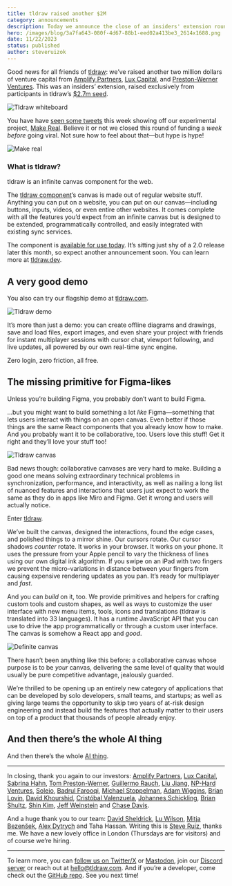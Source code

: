 ```yaml
---
title: tldraw raised another $2M
category: announcements
description: Today we announce the close of an insiders' extension round led by Amplify, Lux, and Tom Preston-Werner.
hero: /images/blog/3a7fa643-080f-4d67-88b1-eed02a413be3_2614x1688.png
date: 11/22/2023
status: published
author: steveruizok
---
```


Good news for all friends of [tldraw](https://www.tldraw.com/): we’ve raised another two million dollars of venture capital from [Amplify Partners](https://www.amplifypartners.com/), [Lux Capital](https://www.luxcapital.com/), and [Preston-Werner Ventures](https://prestonwernerventures.com/). This was an insiders’ extension, raised exclusively from participants in tldraw’s [$2.7m seed](https://tldraw.dev/blog/announcements/tiny-little-seed-round/?utm_source=blog&utm_medium=announcement&utm_campaign=extension).

![Tldraw whiteboard](/images/blog/3a7fa643-080f-4d67-88b1-eed02a413be3_2614x1688.png)

You have have [seen some tweets](https://x.com/tldraw/status/1724892287304646868?s=20) this week showing off our experimental project, [Make Real](https://www.producthunt.com/posts/make-real). Believe it or not we closed this round of funding a _week before_ going viral. Not sure how to feel about that—but hype is hype!

![Make real](/images/blog/0bea6869-07e4-45f5-8533-847434ce3001_3064x1902.png)

### What is tldraw?

tldraw is an infinite canvas component for the web.

The [tldraw component](https://tldraw.dev/?utm_source=blog&utm_medium=announcement&utm_campaign=extension)’s canvas is made out of regular website stuff. Anything you can put on a website, you can put on our canvas—including buttons, inputs, videos, or even entire other websites. It comes complete with all the features you’d expect from an infinite canvas but is designed to be extended, programmatically controlled, and easily integrated with existing sync services.

The component is [available for use today](https://www.npmjs.com/package/@tldraw/tldraw). It’s sitting just shy of a 2.0 release later this month, so expect another announcement soon. You can learn more at [tldraw.dev](https://tldraw.dev/?utm_source=blog&utm_medium=announcement&utm_campaign=extension).

## A very good demo

You also can try our flagship demo at [tldraw.com](https://www.tldraw.com).

![Tldraw demo](/images/blog/517271cd-b047-4b26-91ad-5077c6678d07_3824x2474.png)

It’s more than just a demo: you can create offline diagrams and drawings, save and load files, export images, and even share your project with friends for instant multiplayer sessions with cursor chat, viewport following, and live updates, all powered by our own real-time sync engine.

Zero login, zero friction, all free.

## The missing primitive for Figma-likes

Unless you’re building Figma, you probably don’t want to build Figma.

…but you might want to build something a lot _like_ Figma—something that lets users interact with things on an open canvas. Even better if those things are the same React components that you already know how to make. And you probably want it to be collaborative, too. Users love this stuff! Get it right and they’ll love your stuff too!

![Tldraw canvas](/images/blog/c2d3f9bc-3c6f-4331-b3c1-ee8611b6b262_722x406.gif)

Bad news though: collaborative canvases are very hard to make. Building a good one means solving extraordinary technical problems in synchronization, performance, and interactivity, as well as nailing a long list of nuanced features and interactions that users just expect to work the same as they do in apps like Miro and Figma. Get it wrong and users will actually notice.

Enter [tldraw](https://tldraw.dev/?utm_source=blog&utm_medium=announcement&utm_campaign=extension).

We’ve built the canvas, designed the interactions, found the edge cases, and polished things to a mirror shine. Our cursors rotate. Our cursor shadows _counter_ rotate. It works in your browser. It works on your phone. It uses the pressure from your Apple pencil to vary the thickness of lines using our own digital ink algorithm. If you swipe on an iPad with two fingers we prevent the micro-variations in distance between your fingers from causing expensive rendering updates as you pan. It’s ready for multiplayer and _fast_.

And you can _build_ on it, too. We provide primitives and helpers for crafting custom tools and custom shapes, as well as ways to customize the user interface with new menu items, tools, icons and translations (tldraw is translated into 33 languages). It has a runtime JavaScript API that you can use to drive the app programmatically or through a custom user interface. The canvas is somehow a React app and _good_.

![Definite canvas](/images/blog/0f6e2d4e-377d-4db7-bd68-be475d220b40_3500x2132.png 'Definite’s canvas powered by tldraw')

There hasn’t been anything like this before: a collaborative canvas whose purpose is to be _your_ canvas, delivering the same level of quality that would usually be pure competitive advantage, jealously guarded.

We’re thrilled to be opening up an entirely new category of applications that can be developed by solo developers, small teams, and startups; as well as giving large teams the opportunity to skip two years of at-risk design engineering and instead build the features that actually matter to their users on top of a product that thousands of people already enjoy.

## And then there’s the whole AI thing

And then there’s the whole [AI thing](https://makereal.tldraw.com/).

---

In closing, thank you again to our investors: [Amplify Partners](https://www.amplifypartners.com/), [Lux Capital](https://www.luxcapital.com/), [Sabrina Hahn](https://www.sabrinahahn.com/), [Tom Preston-Werner](https://twitter.com/mojombo), [Guillermo Rauch](https://twitter.com/rauchg), [Liu Jiang](https://www.linkedin.com/in/liujiang1), [NP-Hard Ventures](https://nphard.vc/), [Soleio](https://twitter.com/soleio), [Badrul Farooqi](https://twitter.com/farooqib), [Michael Stoppelman](https://www.linkedin.com/in/michaelstoppelman), [Adam Wiggins](https://twitter.com/_adamwiggins_), [Brian Lovin](https://twitter.com/brian_lovin), [David Khourshid](https://twitter.com/DavidKPiano), [Cristóbal Valenzuela](https://twitter.com/c_valenzuelab), [Johannes Schickling](https://twitter.com/schickling), [Brian Shultz](https://twitter.com/brianlshultz), [Shin Kim](https://twitter.com/_shinkim), [Jeff Weinstein](https://twitter.com/jeff_weinstein) and [Chase Davis](https://twitter.com/Chase_Davis_).

And a huge thank you to our team: [David Sheldrick](https://twitter.com/djsheldrick), [Lu Wilson](https://twitter.com/TodePond), [Mitja Bezenšek](https://twitter.com/MitjaBezensek), [Alex Dytrych](https://twitter.com/somehats) and Taha Hassan. Writing this is [Steve Ruiz](https://twitter.com/steveruizok), thanks me. We have a new lovely office in London (Thursdays are for visitors) and of course we’re hiring.

---

To learn more, you can [follow us on Twitter/X](https://www.twitter.com/tldraw) or [Mastodon](https://mas.to/@tldraw), join our [Discord server](https://discord.tldraw.com/?utm_source=blog&utm_medium=announcement&utm_campaign=extension) or reach out at [hello@tldraw.com](mailto:hello@tldraw.com). And if you’re a developer, come check out the [GitHub repo](https://github.com/tldraw/tldraw). See you next time!
